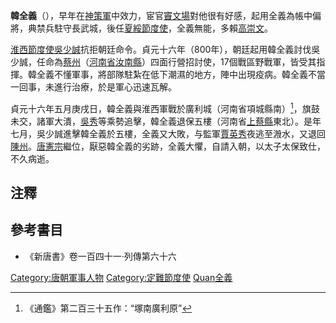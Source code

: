 '''韓全義'''（{{bd|?||805年||catIdx=Han韓全義}}），早年在[[神策軍|神策軍]]中效力，宦官[[竇文場|竇文場]]對他很有好感，起用全義為帳中偏將，典禁兵駐守長武城，後任[[夏綏節度使|夏綏節度使]]，全義無能，多賴[[高崇文|高崇文]]。

[[淮西節度使|淮西節度使]][[吳少誠|吳少誠]]抗拒朝廷命令。貞元十六年（800年），朝廷起用韓全義討伐吳少誠，任命為[[蔡州|蔡州]]（[[河南省|河南省]][[汝南縣|汝南縣]]）四面行營招討使，17個戰區野戰軍，皆受其指揮。韓全義不懂軍事，將部隊駐紮在低下潮濕的地方，陣中出現疫病。韓全義不當一回事，未進行治療，於是軍心迅速瓦解。

貞元十六年五月庚戌日，韓全義與淮西軍戰於廣利城（河南省項城縣南）<ref>《通鑑》第二百三十五作：“塚南廣利原”</ref>，旗鼓未交，諸軍大潰，[[吳秀|吳秀]]等乘勢追擊，韓全義退保五樓（河南省[[上蔡縣|上蔡縣]]東北）。是年七月，吳少誠進擊韓全義於五樓，全義又大敗，与監軍[[賈英秀|賈英秀]]夜逃至溵水，又退回[[陳州|陳州]]。[[唐憲宗|唐憲宗]]繼位，厭惡韓全義的劣跡，全義大懼，自請入朝，以太子太保致仕，不久病逝。

==注釋==
<div class="references-small">
<references />
</div>

==參考書目==
* 《新唐書》卷一百四十一‧列傳第六十六

{{DEFAULTSORT:Han韓全義}}
[[Category:唐朝軍事人物|Category:唐朝軍事人物]]
[[Category:定難節度使|Category:定難節度使]]
[[Category:韩姓|Quan全義]]